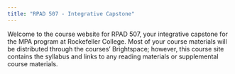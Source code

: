 ```yaml
---
title: "RPAD 507 - Integrative Capstone"
---
```


Welcome to the course website for RPAD 507, your integrative capstone for the MPA program at Rockefeller College. Most of your course materials will be distributed through the courses' Brightspace; however, this course site contains the syllabus and links to any reading materials or supplemental course materials.